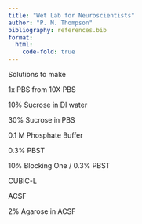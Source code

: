 ```yaml
---
title: "Wet Lab for Neuroscientists"
author: "P. M. Thompson"
bibliography: references.bib
format:
  html:
    code-fold: true
---
```


Solutions to make

1x PBS from 10X PBS

10% Sucrose in DI water

30% Sucrose in PBS

0.1 M Phosphate Buffer

0.3% PBST

10% Blocking One / 0.3% PBST

CUBIC-L

ACSF

2% Agarose in ACSF
